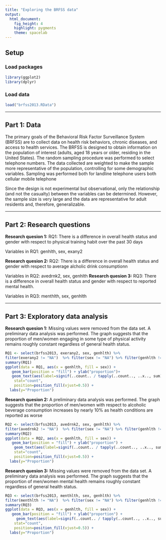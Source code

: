 ---
title: "Exploring the BRFSS data"
output: 
  html_document: 
    fig_height: 4
    highlight: pygments
    theme: spacelab
---

## Setup

### Load packages

```{r load-packages, message = FALSE}
library(ggplot2)
library(dplyr)
```

### Load data

```{r load-data}
load("brfss2013.RData")
```



* * *

## Part 1: Data
The primary goals of the Behavioral Risk Factor Surveillance System (BRFSS) are to collect data on health risk behaviors, chronic diseases, and access to health services.  The BRFSS is designed to obtain information on the population of interest (adults, aged 18 years or older, residing in the United States). The random sampling procedure was performed to select telephone numbers. The data collected are weighted to make the sample more representative of the population, controlling for some demographic variables. Sampling was performed both for landline telephone users both cellular mobile telephone

Since the design is not experimental but observational, only the relationship (and not the casualty) between the variables can be determined. However, the sample size is very large and the data are representative for adult residents and, therefore, generalizable.

* * *

## Part 2: Research questions

**Research quesion 1:**
RQ1: There is a difference in overall health status and gender with respect to physical training habit over the past 30 days

Variables in RQ1: genhlth, sex, exany2

**Research quesion 2:**
RQ2: There is a difference in overall health status and gender with respect to average alcholic drink consumptionn

Variables in RQ2: avedrnk2, sex, genhlth
**Research quesion 3:**
RQ3: There is a difference in overall health status and gender with respect to reported mental health.

Variables in RQ3: menthlth, sex, genhlth

* * *

## Part 3: Exploratory data analysis


**Research quesion 1:**
Missing values were removed from the data set. 
A preliminary data analysis was performed.
The graph suggests that the proportion of men/women engaging in some type of physical activity remains roughly constant regardless of general health status.

```{r}
RQ1 <- select(brfss2013, exerany2, sex, genhlth) %>%
filter(exerany2 != "NA")  %>% filter(sex != "NA") %>% filter(genhlth != "NA")
summary(RQ1)
ggplot(data = RQ1, aes(x = genhlth, fill = sex)) +
   geom_bar(position = "fill") + ylab("proportion")+
   geom_text(aes(label=signif(..count.. / tapply(..count.., ..x.., sum)[as.character(..x..)], digits=3)),
    stat="count",
    position=position_fill(vjust=0.5)) +
  labs(y="Proportion")
```


**Research quesion 2:**
A preliminary data analysis was performed.
The graph suggests that the proportion of men/women with respect to alcoholic beverage consumption increases by nearly 10% as health conditions are reported as worse


```{r}
RQ2 <- select(brfss2013, avedrnk2, sex, genhlth) %>%
filter(avedrnk2 != "NA")  %>% filter(sex != "NA") %>% filter(genhlth != "NA")
summary(RQ2)
ggplot(data = RQ2, aes(x = genhlth, fill = sex)) +
   geom_bar(position = "fill") + ylab("proportion") +
    geom_text(aes(label=signif(..count.. / tapply(..count.., ..x.., sum)[as.character(..x..)], digits=3)),
    stat="count",
    position=position_fill(vjust=0.5)) +
  labs(y="Proportion")

```




**Research quesion 3:**
Missing values were removed from the data set. 
A preliminary data analysis was performed.
The graph suggests that the proportion of men/women mental health remains roughly constant regardless of general health status.

```{r}
RQ3 <- select(brfss2013, menthlth, sex, genhlth) %>%
filter(menthlth != "NA")  %>% filter(sex != "NA") %>% filter(genhlth != "NA")
summary(RQ3)
ggplot(data = RQ3, aes(x = genhlth, fill = sex)) +
   geom_bar(position = "fill") + ylab("proportion") +
     geom_text(aes(label=signif(..count.. / tapply(..count.., ..x.., sum)[as.character(..x..)], digits=3)),
    stat="count",
    position=position_fill(vjust=0.5)) +
  labs(y="Proportion")
```

